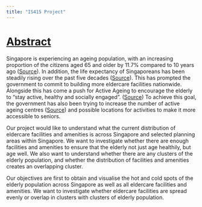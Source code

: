 ```yaml
---
title: "IS415 Project"
---
```


# [Abstract]{.underline}

Singapore is experiencing an ageing population, with an increasing proportion of the citizens aged 65 and older by 11.7% compared to 10 years ago ([Source](https://www.cnbc.com/2023/10/30/as-singapores-aging-population-grows-businesses-court-older-spenders.html)). In addition, the life expectancy of Singaporeans has been steadily rising over the past five decades ([Source](https://smartwealth.sg/life-expectancy/)). This has prompted the government to commit to building more eldercare facilities nationwide. Alongside this has come a push for Active Ageing to encourage the elderly to “stay active, healthy and socially engaged”. ([Source](https://www.moh.gov.sg/ifeelyoungsg/how-can-i-age-actively/stay-healthy/active-ageing-programmes)) To achieve this goal, the government has also been trying to increase the number of active ageing centres ([Source](https://www.straitstimes.com/singapore/politics/ndr-2023-active-ageing-centres-to-be-expanded-to-help-seniors-stay-active-and-healthy)) and possible locations for activities to make it more accessible to seniors.

Our project would like to understand what the current distribution of eldercare facilities and amenities is across Singapore and selected planning areas within Singapore. We want to investigate whether there are enough facilities and amenities to ensure that the elderly not just age healthily, but age well. We also want to understand whether there are any clusters of the elderly population, and whether the distribution of facilities and amenities creates an overlapping cluster.

Our objectives are first to obtain and visualise the hot and cold spots of the elderly population across Singapore as well as all eldercare facilities and amenities. We want to investigate whether eldercare facilities are spread evenly or overlap in clusters with clusters of elderly population.
